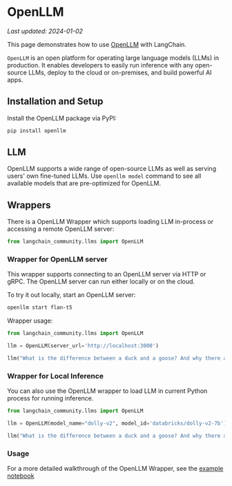 # OpenLLM
*Last updated: 2024-01-02*

This page demonstrates how to use [OpenLLM](https://github.com/bentoml/OpenLLM)
with LangChain.

`OpenLLM` is an open platform for operating large language models (LLMs) in
production. It enables developers to easily run inference with any open-source
LLMs, deploy to the cloud or on-premises, and build powerful AI apps.

## Installation and Setup

Install the OpenLLM package via PyPI:

```bash
pip install openllm
```

## LLM

OpenLLM supports a wide range of open-source LLMs as well as serving users' own
fine-tuned LLMs. Use `openllm model` command to see all available models that
are pre-optimized for OpenLLM.

## Wrappers

There is a OpenLLM Wrapper which supports loading LLM in-process or accessing a
remote OpenLLM server:

```python
from langchain_community.llms import OpenLLM
```

### Wrapper for OpenLLM server

This wrapper supports connecting to an OpenLLM server via HTTP or gRPC. The
OpenLLM server can run either locally or on the cloud.

To try it out locally, start an OpenLLM server:

```bash
openllm start flan-t5
```

Wrapper usage:

```python
from langchain_community.llms import OpenLLM

llm = OpenLLM(server_url='http://localhost:3000')

llm("What is the difference between a duck and a goose? And why there are so many Goose in Canada?")
```

### Wrapper for Local Inference

You can also use the OpenLLM wrapper to load LLM in current Python process for
running inference.

```python
from langchain_community.llms import OpenLLM

llm = OpenLLM(model_name="dolly-v2", model_id='databricks/dolly-v2-7b')

llm("What is the difference between a duck and a goose? And why there are so many Goose in Canada?")
```

### Usage

For a more detailed walkthrough of the OpenLLM Wrapper, see the
[example notebook](/docs/integrations/llms/openllm)
